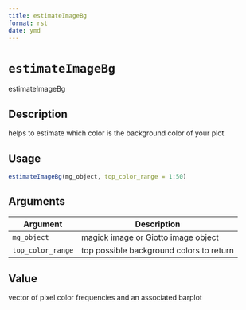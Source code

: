 ```yaml
--- 
title: estimateImageBg 
format: rst 
date: ymd 
--- 
```

# `estimateImageBg`

estimateImageBg


## Description

helps to estimate which color is the background color of your plot


## Usage

```r
estimateImageBg(mg_object, top_color_range = 1:50)
```


## Arguments

Argument      |Description
------------- |----------------
`mg_object`     |     magick image or Giotto image object
`top_color_range`     |     top possible background colors to return


## Value

vector of pixel color frequencies and an associated barplot


